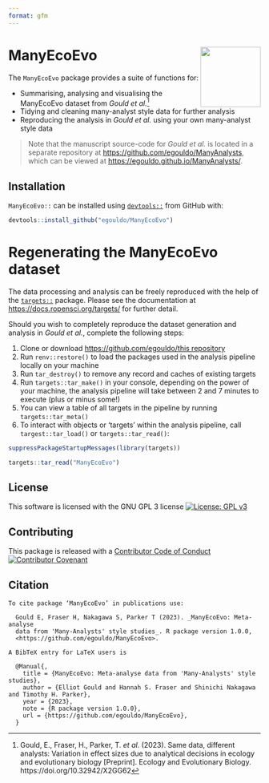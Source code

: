 ```yaml
---
format: gfm
---
```


# ManyEcoEvo <img src="man/figures/ManyEcoEvoHex.jpg" align="right" width="120"/>

The `ManyEcoEvo` package provides a suite of functions for:

-   Summarising, analysing and visualising the ManyEcoEvo dataset from *Gould et al.*[^1]
-   Tidying and cleaning many-analyst style data for further analysis
-   Reproducing the analysis in *Gould et al.* using your own many-analyst style data

> Note that the manuscript source-code for *Gould et al.* is located in a separate repository at <https://github.com/egouldo/ManyAnalysts>, which can be viewed at <https://egouldo.github.io/ManyAnalysts/>.

## Installation

`ManyEcoEvo::` can be installed using [`devtools::`](https://devtools.r-lib.org) from GitHub with:

```r
devtools::install_github("egouldo/ManyEcoEvo")
```

# Regenerating the ManyEcoEvo dataset

The data processing and analysis can be freely reproduced with the help of the [`targets::`](https://github.com/ropensci/targets) package.
Please see the documentation at <https://docs.ropensci.org/targets/> for further detail.

Should you wish to completely reproduce the dataset generation and analysis in *Gould et al.*, complete the following steps:

1.  Clone or download [https://github.com/egouldo/this repository](https://github.com/egouldo/ManyEcoEvo)
2.  Run `renv::restore()` to load the packages used in the analysis pipeline locally on your machine
3.  Run `tar_destroy()` to remove any record and caches of existing targets
4.  Run `targets::tar_make()` in your console, depending on the power of your machine, the analysis pipeline will take between 2 and 7 minutes to execute (plus or minus some!)
5.  You can view a table of all targets in the pipeline by running `targets::tar_meta()`
6.  To interact with objects or 'targets' within the analysis pipeline, call `targest::tar_load()` or `targets::tar_read()`:

```r
suppressPackageStartupMessages(library(targets))
```

```r
targets::tar_read("ManyEcoEvo")
```

## License

This software is licensed with the GNU GPL 3 license [![License: GPL v3](https://img.shields.io/badge/License-GPLv3-blue.svg)](https://www.gnu.org/licenses/gpl-3.0)

## Contributing

This package is released with a [Contributor Code of Conduct](https://github.com/egouldo/ManyEcoEvo/blob/aa2b9dcb6462f35ce873418e0b9c9697cf0b2f24/CODE_OF_CONDUCT.md) [![Contributor Covenant](https://img.shields.io/badge/Contributor%20Covenant-2.1-4baaaa.svg)](code_of_conduct.md)

## Citation

```         
To cite package ‘ManyEcoEvo’ in publications use:

  Gould E, Fraser H, Nakagawa S, Parker T (2023). _ManyEcoEvo: Meta-analyse
  data from 'Many-Analysts' style studies_. R package version 1.0.0,
  <https://github.com/egouldo/ManyEcoEvo>.

A BibTeX entry for LaTeX users is

  @Manual{,
    title = {ManyEcoEvo: Meta-analyse data from 'Many-Analysts' style studies},
    author = {Elliot Gould and Hannah S. Fraser and Shinichi Nakagawa and Timothy H. Parker},
    year = {2023},
    note = {R package version 1.0.0},
    url = {https://github.com/egouldo/ManyEcoEvo},
  }
```

[^1]: Gould, E., Fraser, H., Parker, T.
    *et al.* (2023).
    Same data, different analysts: Variation in effect sizes due to analytical decisions in ecology and evolutionary biology \[Preprint\].
    Ecology and Evolutionary Biology.
    https://doi.org/10.32942/X2GG62
